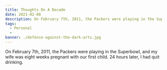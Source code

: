 ```yaml
---
title: Thoughts On A Decade
date: 2021-02-08
description: On February 7th, 2011, the Packers were playing in the Superbowl, and my wife was eight weeks pregnant with our first child.
tags:
  - Personal
  - 
banner: ./defence-against-the-dark-arts.jpg
---
```


On February 7th, 2011, the Packers were playing in the Superbowl, and my wife was eight weeks pregnant with our first child. 24 hours later, I had quit drinking.